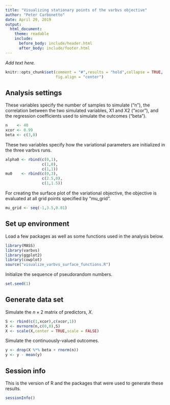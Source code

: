 ```yaml
---
title: "Visualizing stationary points of the varbvs objective"
author: "Peter Carbonetto"
date: April 29, 2019
output:
  html_document:
    theme: readable
    include:
      before_body: include/header.html
      after_body: include/footer.html
---
```


*Add text here.*

```r
knitr::opts_chunk$set(comment = "#",results = "hold",collapse = TRUE,
                      fig.align = "center")
```

Analysis settings
-----------------

These variables specify the number of samples to simulate ("n"), the
correlation between the two simulated variables, X1 and X2 ("xcor"),
and the regression coefficients used to simulate the outcomes
("beta").

```r
n    <- 40
xcor <- 0.99
beta <- c(3,0)
```

These two variables specify how the variational parameters are
initialized in the three varbvs runs.

```r
alpha0 <- rbind(c(0,1),
                c(1,0),
                c(1,1))
mu0    <- rbind(c(0,3),
                c(2.5,0),
                c(1,1.5))
```

For creating the surface plot of the variational objective, the
objective is evaluated at all grid points specified by "mu_grid".

```r
mu_grid <- seq(-1,3.5,0.01)
```

Set up environment
------------------

Load a few packages as well as some functions used in the analysis
below.

```r
library(MASS)
library(varbvs)
library(ggplot2)
library(cowplot)
source("visualize_varbvs_surface_functions.R")
```

Initialize the sequence of pseudorandom numbers.

```r
set.seed(1)
```

Generate data set
-----------------

Simulate the $n \times 2$ matrix of predictors, $X$.

```r
S <- rbind(c(1,xcor),c(xcor,1))
X <- mvrnorm(n,c(0,0),S)
X <- scale(X,center = TRUE,scale = FALSE)
```

Simulate the continuously-valued outcomes.

```r
y <- drop(X %*% beta + rnorm(n))
y <- y - mean(y)
```

Session info
------------

This is the version of R and the packages that were used to generate
these results.

```r
sessionInfo()
```
